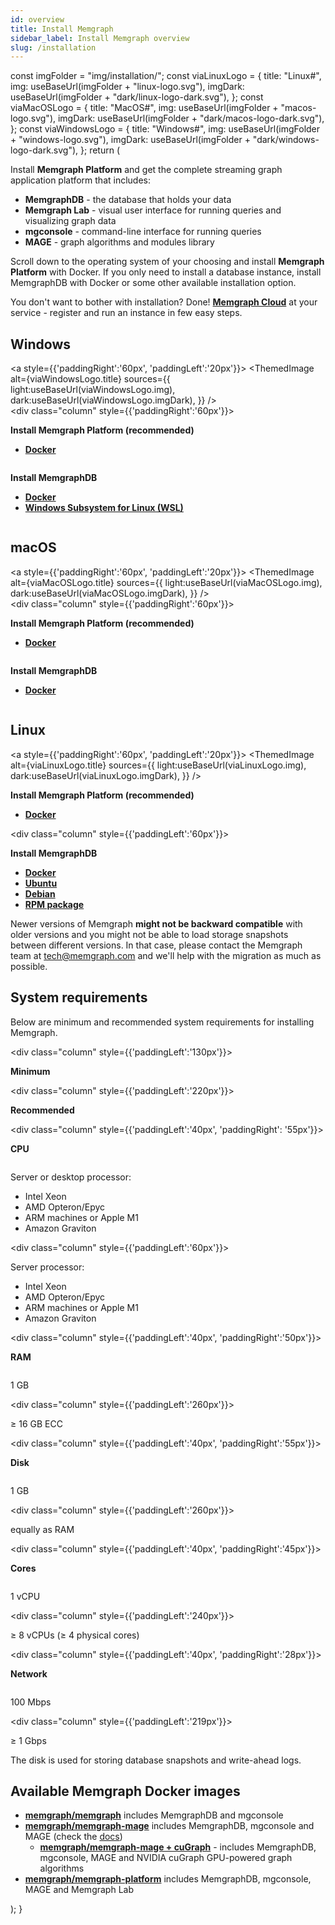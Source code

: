 ```yaml
---
id: overview
title: Install Memgraph
sidebar_label: Install Memgraph overview
slug: /installation
---
```



  const imgFolder = "img/installation/";
  const viaLinuxLogo = {
    title: "Linux#",
    img: useBaseUrl(imgFolder + "linux-logo.svg"),
    imgDark: useBaseUrl(imgFolder + "dark/linux-logo-dark.svg"),
  };
  const viaMacOSLogo = {
    title: "MacOS#",
    img: useBaseUrl(imgFolder + "macos-logo.svg"),
    imgDark: useBaseUrl(imgFolder + "dark/macos-logo-dark.svg"),
  };
  const viaWindowsLogo = {
    title: "Windows#",
    img: useBaseUrl(imgFolder + "windows-logo.svg"),
    imgDark: useBaseUrl(imgFolder + "dark/windows-logo-dark.svg"),
  };
  return (
     <Container size="small">
      <div className={styles.connectToMemgraph}>
        <section>
          <p>
          Install <b>Memgraph Platform</b> and get the complete streaming graph application platform that includes:
          </p>
          <ul>
            <li>
              <b>MemgraphDB</b> - the database that holds your data
            </li>
            <li>
              <b>Memgraph Lab</b> - visual user interface for running queries and visualizing graph data
            </li>
            <li>
              <b>mgconsole</b> - command-line interface for running queries
            </li>
            <li>
              <b>MAGE</b> - graph algorithms and modules library
            </li>
          </ul>
          <p>
          Scroll down to the operating system of your choosing and install <b>Memgraph Platform</b> with Docker. If you only need to install a database instance, install MemgraphDB with Docker or some other available installation option.
          </p>
          <p>
          You don't want to bother with installation? Done! <a href='/memgraph-cloud'><b>Memgraph Cloud</b></a> at your service - register and run an instance in few easy steps.
          </p>
        </section>
        <section>
          <h2>Windows</h2>
            <div class="row">
              <div class="column">
              <a style={{'paddingRight':'60px', 'paddingLeft':'20px'}}>
                <ThemedImage
                  alt={viaWindowsLogo.title}
                  sources={{
                    light:useBaseUrl(viaWindowsLogo.img),
                    dark:useBaseUrl(viaWindowsLogo.imgDark),
                  }}
                />
              </a>
              </div>
              <div class="column" style={{'paddingRight':'60px'}}>
                <p><b>Install Memgraph Platform (recommended)</b></p>
                  <ul>
                    <li><a href='install-memgraph-on-windows-docker'><b>Docker</b></a></li>
                  </ul>
              </div>
              <div class="column">
                <p><b>Install MemgraphDB</b></p>
                <ul>
                  <li><a href='install-memgraph-db-on-windows-docker'><b>Docker</b></a></li>
                  <li><a href='install-memgraph-on-windows-wsl'><b>Windows Subsystem for Linux (WSL)</b></a></li>
                </ul>
            </div>
          </div>
        </section>
        <section>
          <h2>macOS</h2>
            <div class="row">
              <div class="column">
                <a style={{'paddingRight':'60px', 'paddingLeft':'20px'}}>
                  <ThemedImage
                    alt={viaMacOSLogo.title}
                    sources={{
                      light:useBaseUrl(viaMacOSLogo.img),
                      dark:useBaseUrl(viaMacOSLogo.imgDark),
                    }}
                  />
                </a>
              </div>
              <div class="column" style={{'paddingRight':'60px'}}>
                <p><b>Install Memgraph Platform (recommended)</b></p>
                <ul>
                  <li><a href='install-memgraph-on-macos-docker'><b>Docker</b></a></li>
                </ul>
              </div>
              <div class="column">
                <p><b>Install MemgraphDB</b></p>
                <ul>
                  <li><a href='install-memgraph-db-on-macos-docker'><b>Docker</b></a></li>
                </ul>
              </div>
            </div>
        </section>
        <section>
          <h2>Linux</h2>
            <div class="row">
              <div class="column">
                <a style={{'paddingRight':'60px', 'paddingLeft':'20px'}}>
                  <ThemedImage
                    alt={viaLinuxLogo.title}
                    sources={{
                      light:useBaseUrl(viaLinuxLogo.img),
                      dark:useBaseUrl(viaLinuxLogo.imgDark),
                    }}
                />
                </a>
              </div>
              <div class="column">
                <p><b>Install Memgraph Platform (recommended)</b>
                </p>
                <ul>
                  <li><a href='install-memgraph-on-linux-docker'><b>Docker</b></a></li>
                </ul>
              </div>
              <div class="column" style={{'paddingLeft':'60px'}}>
                <p><b>Install MemgraphDB</b></p>
                <ul>
                  <li><a href='install-memgraph-db-on-linux-docker'><b>Docker</b></a></li>
                  <li><a href='install-memgraph-on-ubuntu'><b>Ubuntu</b></a></li>
                  <li><a href='install-memgraph-on-debian'><b>Debian</b></a></li>
                  <li><a href='install-memgraph-from-rpm'><b>RPM package</b></a></li>
                </ul>
              </div>
            </div>
        </section>
        <p class="warning-style-for-html">Newer versions of Memgraph <b>might not be backward compatible</b> with older versions and you might not be able to load storage snapshots between different versions. In that case, please contact the Memgraph team at tech@memgraph.com and we'll help with the migration as much as possible.</p>
        <section>
          <h2>System requirements</h2>
            <p>Below are minimum and recommended system requirements for installing Memgraph.</p>
              <div class="row">
                <div class="column" style={{'paddingLeft':'130px'}}>
                  <p><b>Minimum</b></p>
                </div>
                <div class="column" style={{'paddingLeft':'220px'}}>
                  <p><b>Recommended</b></p>
                </div>
              </div>
              <div class="row">
                <div class="column" style={{'paddingLeft':'40px', 'paddingRight': '55px'}}>
                  <p><b>CPU</b></p>
                </div>
                <div class="column">
                  <p>Server or desktop processor:</p>
                  <ul>
                    <li>Intel Xeon</li>
                    <li>AMD Opteron/Epyc</li>
                    <li>ARM machines or Apple M1</li>
                    <li>Amazon Graviton</li>
                  </ul>
                </div>
                <div class="column" style={{'paddingLeft':'60px'}}>
                  <p>Server processor:</p>
                  <ul>
                    <li>Intel Xeon</li>
                    <li>AMD Opteron/Epyc</li>
                    <li>ARM machines or Apple M1</li>
                    <li>Amazon Graviton</li>
                  </ul>
                </div>
              </div>
              <div class="row">
                <div class="column" style={{'paddingLeft':'40px', 'paddingRight':'50px'}}>
                  <p><b>RAM</b></p>
                </div>
                <div class="column">
                  <p>1 GB</p>
                </div>
                <div class="column" style={{'paddingLeft':'260px'}}>
                  <p>≥ 16 GB ECC</p>
                </div>
              </div>
              <div class="row">
                <div class="column" style={{'paddingLeft':'40px', 'paddingRight':'55px'}}>
                  <p><b>Disk</b></p>
                </div>
                <div class="column">
                  <p>1 GB</p>
                </div>
                <div class="column" style={{'paddingLeft':'260px'}}>
                  <p>equally as RAM</p>
                </div>
              </div>
              <div class="row">
                <div class="column" style={{'paddingLeft':'40px', 'paddingRight':'45px'}}>
                  <p><b>Cores</b></p>
                </div>
                <div class="column">
                  <p>1 vCPU</p>
                </div>
                <div class="column" style={{'paddingLeft':'240px'}}>
                  <p>≥ 8 vCPUs (≥ 4 physical cores)</p>
                </div>
              </div>
              <div class="row">
                <div class="column" style={{'paddingLeft':'40px', 'paddingRight':'28px'}}>
                  <p><b>Network</b></p>
                </div>
                <div class="column">
                  <p>100 Mbps</p>
                </div>
                <div class="column" style={{'paddingLeft':'219px'}}>
                  <p>≥ 1 Gbps </p>
                </div>
              </div>
        </section>
        <p>The disk is used for storing database snapshots and write-ahead logs.</p>
        <section>
          <h2>Available Memgraph Docker images</h2>
            <ul>
              <li><a href='https://hub.docker.com/r/memgraph/memgraph/tags'><b>memgraph/memgraph</b></a> includes MemgraphDB and mgconsole</li> 
              <li><a href='https://hub.docker.com/r/memgraph/memgraph-mage/tags'><b>memgraph/memgraph-mage</b></a> includes MemgraphDB, mgconsole and MAGE (check the <a href='/mage/installation'>docs</a>)
                  <ul><li><a href='https://hub.docker.com/r/memgraph/memgraph-mage/tags?page=1&name=cugraph'><b>memgraph/memgraph-mage + cuGraph</b></a> - includes MemgraphDB, mgconsole, MAGE and NVIDIA cuGraph GPU-powered graph algorithms</li></ul>
                </li>
              <li><a href='https://hub.docker.com/r/memgraph/memgraph-platform/tags'><b>memgraph/memgraph-platform</b></a> includes MemgraphDB, mgconsole, MAGE and Memgraph Lab</li>
            </ul>
        </section>
      </div>
    </Container>
  );
}
